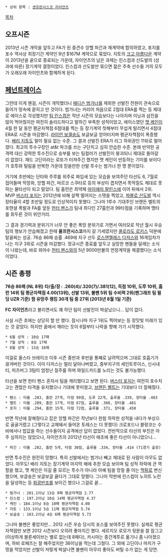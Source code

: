  * 상위 항목 : [[샌프란시스코 자이언츠]]

[[목차]]

== 오프시즌 ==
2013년 시즌 개막을 앞두고 FA가 된 중견수 앙헬 파간과 재계약에 합의하였고, 포지를 포수 역사상 최장기간 계약인 9년 $167M 계약으로 묶었다. 지토의 [[크고 아름다운]] 계약이 2013년을 끝으로 종료되는 가운데, 자이언츠의 남은 과제는 린스컴과 산도발의 (성과에 따른) 장기계약 결정이었다. 린스컴과 산도발만 묶으면 젊은 주축 선수들 거의 모두가 오래오래 자이언츠와 함께하게 된다.

== [[페넌트레이스]] ==
그런데 이게 웬걸, 시즌이 개막했더니 [[매디슨 범가너]]를 제외한 선발진 전원이 관속으로 들어가 땅속에 묻히고 만 것이다. 범가너는 커리어 처음으로 2점대 ERA를 찍는 등 제대로 에이스로 각성했지만 [[팀 린스컴]]은 작년 시즌의 모습보다는 나아지며 이닝과 삼진을 많이 먹어줬지만 여전히 솔리드하다고 말하긴 부족한 성적이었고, 에이스였던 [[맷 케인]]이 4월 한 달 동안 평균자책점 6점대를 찍는 등 장기계약 첫해부터 무섭게 털리면서 4점대 ERA로 시즌을 마감했다. [[라이언 보겔송]]도 보글보글 얻어터지며 평균자책점이 폭증했다. [[배리 지토]]도 말이 필요 없는 수준. 그 결과 선발진 ERA가 리그 하위권인 11위로 떨어졌다. 최고의 투수구장인 at&t 파크를 쓰는 구단치고 심히 안습한 수준. 본래 빈약한 공격력 대신 강력한 투수진으로 승부를 보는 팀컬러가 선발진이 붕괴되니 제대로 돌아갈 리 없었다. 채드 고딘이라는 로또가 터져주긴 했지만 맷 케인이 반등하는 기미를 보이다가 호투와 털림을 반복한 가운데 믿을만한 선발 투수는 범가너 한 명 뿐이었다.

거기에 초반에는 단타와 주루를 위주로 짜임새 있는 모습을 보여주던 타선도 6, 7월로 접어들며 막장화, 앙헬 파간, 마르코 스쿠타로 등의 부상이 겹치면서 똑딱질도 제대로 못하는 물타선이 되고 말았다. 팀 홈런은 최약체 [[마이애미 말린스]]에 이어 뒤에서 2위. MVP [[버스터 포지]]는 2012년에 비해 살짝 떨어지는 스탯을 찍었고, [[파블로 산도발]] 역시 장타율이 4할 초반일 정도로 인상적이지 못했다. 그나마 1루수 기대주인 브랜든 벨트의 포텐셜 폭발과 FA를 앞둔 [[헌터 펜스]]가 팀내 최다인 27홈런과 99타점을 기록하며 맹타를 휘두른 것이 위안거리.

그 결과 경기력과 분위기가 너무 안 좋은 폭망 분위기로 가면서 여러모로 작년 월시 우승팀의 행보가 안습해졌고 한때 '''꼴프란시스코'''까지 갈 기세였지만 [[콜로라도 로키스]] 덕분에 탈꼴찌는 성공. 76승 86패 승률 .469에 지구 선두 [[로스앤젤레스 다저스]]와 16게임차가 나는 지구 3위로 시즌을 마감했다. 정규시즌 종료를 앞두고 실망한 팬들을 달래는 소식이 나왔는데, 바로 외야수 [[헌터 펜스]]와의 5년 9000만불의 연장계약을 체결했다는 소식이었다. 

== 시즌 총평 ==
'''76승 86패 (NL 8위)'''
'''타/출/장 : .260(4)/.320(7)/.381(12), 득점 10위, 도루 10위, 홈런 14위'''
'''팀 평균자책점 4.00(13위), 선발 13위, 불펜 5위'''
'''팀 수비력 2위(팬그래프 팀 필딩 UZR 기준)'''
'''팜 유망주 랭킹 30개 팀 중 27위 (2013년 8월 1일 기준)'''

'''FC 자이언츠'''라고 불리면서도 꽤 하던 팀이 선발진이 박살났으니... 답이 없다.

사실 시즌 초에는 상당히 할 만 했다. 잠시나마 지구 1위도 찍어보는 등 장밋빛 미래가 있는 것 같았다. 하지만 꿈에서 깨라는 듯이 6월부터 나락을 향해 가기 시작했다.

 * 6월 성적 : 10승 17패
 * 7월 성적 : 8승 17패
 * 8월 성적 : 13승 16패

이걸로 올스타 브레이크 이후 시즌 중반과 후반을 통째로 날려먹으며 그대로 호흡기가 끊겨버린 것이다. 이미 다저스는 멀리 달아나버렸고, 중부지구의 세인트루이스, 신시내티, 피츠버그 3팀이 엄청난 질주를 하며 와일드카드를 노리는 것도 불가능했다.

타선을 보면 헌터 펜스 혼자서 팀을 캐리했다고 보면 된다. [[버스터 포지]]는 여전히 포수치고는 괜찮은 타격을 유지했으나 기대에 못미쳤고, [[브랜든 벨트]]는 기대보다 더 잘해줬다.

 * 펜스 : 타율 .283, 홈런 27개, 타점 99점, 도루 22개, 출루율 .339, 장타율 .483
 * 벨트 : 타율 .289, 홈런 17개, 타점 67점, 출루율 .360, 장타율 .481
 * 포지 : 타율 .294, 홈런 15개, 타점 72점, 출루율 .371, 장타율 .450

반면 작년에 잘해줬다고 잡은 앙헬 파간은 작년보다 한참 하락한 성적을 내다가 부상으로 골골거렸고 (그렇다고 교체돼서 들어온 토레스는 더 못했다) 크로포드나 블랑코는 수비에서나 밥값을 하는 선수들이지 공격에선 답이 없었다. 전반적으로 타선의 부진은 아주 심하지는 않았으나, 자이언츠의 2012년 타선이 애초에 좋은 타선이 아니었으니...

 * 파간 : 타율 .282, 홈런 5개, 타점 30점, 출루율 .334, 장타율 .414 (71경기 출장)

반면 투수진은 완전히 망했다. 특히 선발에서는 범가너 빼고 제대로 된 사람이 아무도 없었다. 아무도! 배리 지토는 장기계약 마지막 해에 추한 모습 보이며 팀 성적 하락에 큰 역할을 했고, 맷 케인은 이길 줄 모르는 투수가 아니라 아예 팀을 망칠 줄 아는 [[먹튀]]로 변신했으며, 보글송은 보글보글 끓다가 그대로 망했다. 그나마 막판에 린스컴이 노히트 노런을 달성하는 등 [[회광반조]]를 보이긴 했으나 그걸로 끝...

 * 범가너 : 201.1이닝 13승 9패 평균자책점 2.77
 * 린스컴 : 197.2이닝 10승 14패 평균자책점 4.37
 * 케인 : 184.1이닝 8승 10패 평균자책점 4.00
 * 지토 : 133.1이닝 5승 11패 평균자책점 5.74
 * 보글송 : 103.2이닝 4승 6패 평균자책점 5.73

그나마 불펜은 좋았지만... 2012 시즌 우승 당시의 포스를 보여주진 못했다. 실제로 평균자책점만 보면 2012 시즌보다 오히려 좋아지긴 했다. 세르지오 로모가 뒷문을 잘 잠그고 (이상하게 블론세이브는 별로 없는데 8패다), 카시야는 중간계투로 옮기니 좀 나아졌으며, 하비 로페즈는 잘 해주었지만 36이닝을 먹는데 그쳤다. 그 외에 고딘이나 마치가 구멍을 막았지만 선발이 저렇게 박살나면 불펜이 아무리 좋아도 버틸 수가 없는 게 당연.
